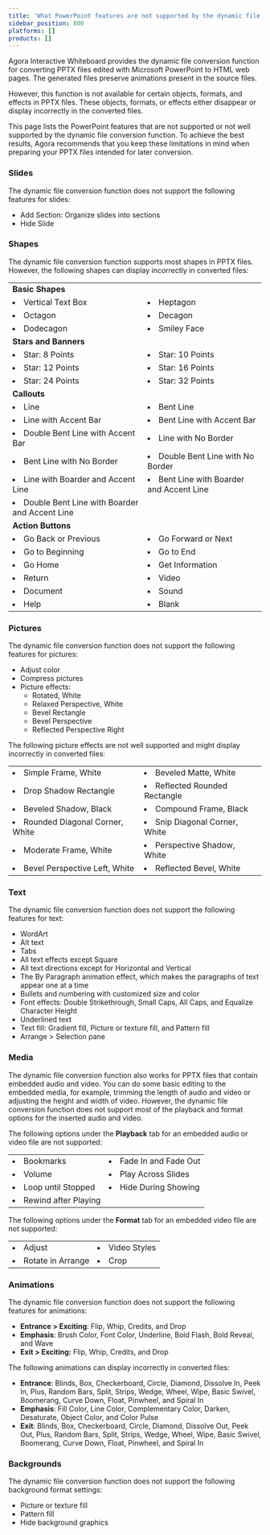 ```yaml
---
title: 'What PowerPoint features are not supported by the dynamic file conversion function?'
sidebar_position: 800
platforms: []
products: []
---
```



Agora Interactive Whiteboard provides the dynamic file conversion function for converting PPTX files edited with Microsoft PowerPoint to HTML web pages. The generated files preserve animations present in the source files.

However, this function is not available for certain objects, formats, and effects in PPTX files. These objects, formats, or effects either disappear or display incorrectly in the converted files.

This page lists the PowerPoint features that are not supported or not well supported by the dynamic file conversion function. To achieve the best results, Agora recommends that you keep these limitations in mind when preparing your PPTX files intended for later conversion.

### Slides

The dynamic file conversion function does not support the following features for slides:

- Add Section: Organize slides into sections
- Hide Slide

### Shapes

The dynamic file conversion function supports most shapes in PPTX files. However, the following shapes can display incorrectly in converted files:

<table>
<tr>
<td style="border-style:none;"><b>Basic Shapes</b></td>
</tr>
<tr>
<td style="border-style:none;"><li>Vertical Text Box</td>
<td style="border-style:none;"><li>Heptagon</td>
</tr>
<tr>
<td style="border-style:none;"><li>Octagon</td>
<td style="border-style:none;"><li>Decagon</td>
</tr>
<tr>
<td style="border-style:none;"><li>Dodecagon</td>
<td style="border-style:none;"><li>Smiley Face</td>
</tr>
<tr>
<td style="border-style:none;"><b>Stars and Banners</b></td>
</tr>
<tr>
<td style="border-style:none;"><li>Star: 8 Points</td>
<td style="border-style:none;"><li>Star: 10 Points</td>
</tr>
<tr>
<td style="border-style:none;"><li>Star: 12 Points</td>
<td style="border-style:none;"><li>Star: 16 Points</td>
</tr>
<tr>
<td style="border-style:none;"><li>Star: 24 Points</td>
<td style="border-style:none;"><li>Star: 32 Points</td>
</tr>
<tr>
<td style="border-style:none;"><b>Callouts</b></td>
</tr>
<tr>
<td style="border-style:none;"><li>Line</td>
<td style="border-style:none;"><li>Bent Line</td>
</tr>
<tr>
<td style="border-style:none;"><li>Line with Accent Bar</td>
<td style="border-style:none;"><li>Bent Line with Accent Bar</td>
</tr>
<tr>
<td style="border-style:none;"><li>Double Bent Line with Accent Bar</td>
<td style="border-style:none;"><li>Line with No Border</td>
</tr>
<tr>
<td style="border-style:none;"><li>Bent Line with No Border</td>
<td style="border-style:none;"><li>Double Bent Line with No Border</td>
</tr>
<tr>
<td style="border-style:none;"><li>Line with Boarder and Accent Line</td>
<td style="border-style:none;"><li>Bent Line with Boarder and Accent Line</td>
</tr>
<tr>
<td style="border-style:none;"><li>Double Bent Line with Boarder and Accent Line</td>
<td style="border-style:none;"></td>
</tr>
<tr>
<td style="border-style:none;"><b>Action Buttons</b></td>
</tr>
<tr>
<td style="border-style:none;"><li>Go Back or Previous</td>
<td style="border-style:none;"><li>Go Forward or Next</td>
</tr>
<tr>
<td style="border-style:none;"><li>Go to Beginning</td>
<td style="border-style:none;"><li>Go to End</td>
</tr>
<tr>
<td style="border-style:none;"><li>Go Home</td>
<td style="border-style:none;"><li>Get Information</td>
</tr>
<tr>
<td style="border-style:none;"><li>Return</td>
<td style="border-style:none;"><li>Video</td>
</tr>
<tr>
<td style="border-style:none;"><li>Document</td>
<td style="border-style:none;"><li>Sound</td>
</tr>
<tr>
<td style="border-style:none;"><li>Help</td>
<td style="border-style:none;"><li>Blank</td>
</tr>
</table>

### Pictures

The dynamic file conversion function does not support the following features for pictures:

- Adjust color
- Compress pictures
- Picture effects:
  - Rotated, White
  - Relaxed Perspective, White
  - Bevel Rectangle
  - Bevel Perspective
  - Reflected Perspective Right

The following picture effects are not well supported and might display incorrectly in converted files:

<table>
<tr>
<td style="border-style:none;"><li>Simple Frame, White</td>
<td style="border-style:none;"><li>Beveled Matte, White</td>
</tr>
<tr>
<td style="border-style:none;"><li>Drop Shadow Rectangle</td>
<td style="border-style:none;"><li>Reflected Rounded Rectangle</td>
</tr>
<tr>
<td style="border-style:none;"><li>Beveled Shadow, Black</td>
<td style="border-style:none;"><li>Compound Frame, Black</td>
</tr>
<tr>
<td style="border-style:none;"><li>Rounded Diagonal Corner, White</td>
<td style="border-style:none;"><li>Snip Diagonal Corner, White</td>
</tr>
<tr>
<td style="border-style:none;"><li>Moderate Frame, White</td>
<td style="border-style:none;"><li>Perspective Shadow, White</td>
</tr>
<tr>
<td style="border-style:none;"><li>Bevel Perspective Left, White</td>
<td style="border-style:none;"><li>Reflected Bevel, White</td>
</tr>
</table>

### Text

The dynamic file conversion function does not support the following features for text:

- WordArt
- Alt text
- Tabs
- All text effects except Square
- All text directions except for Horizontal and Vertical
- The By Paragraph animation effect, which makes the paragraphs of text appear one at a time
- Bullets and numbering with customized size and color
- Font effects: Double Strikethrough, Small Caps, All Caps, and Equalize Character Height
- Underlined text
- Text fill: Gradient fill, Picture or texture fill, and Pattern fill
- Arrange > Selection pane

### Media

The dynamic file conversion function also works for PPTX files that contain embedded audio and video. You can do some basic editing to the embedded media, for example, trimming the length of audio and video or adjusting the height and width of video. However, the dynamic file conversion function does not support most of the playback and format options for the inserted audio and video.

The following options under the **Playback** tab for an embedded audio or video file are not supported:

<table>
<tr>
<td style="border-style:none;"><li>Bookmarks</td>
<td style="border-style:none;"><li>Fade In and Fade Out</td>
</tr>
<tr>
<td style="border-style:none;"><li>Volume</td>
<td style="border-style:none;"><li>Play Across Slides</td>
</tr>
<tr>
<td style="border-style:none;"><li>Loop until Stopped</td>
<td style="border-style:none;"><li>Hide During Showing</td>
</tr>
<tr>
<td style="border-style:none;"><li>Rewind after Playing</td>
<td style="border-style:none;"></td>
</tr>
</table>

The following options under the **Format** tab for an embedded video file are not supported:

<table>
<tr>
<td style="border-style:none;"><li>Adjust</td>
<td style="border-style:none;"><li>Video Styles</td>
</tr>
<tr>
<td style="border-style:none;"><li>Rotate in Arrange</td>
<td style="border-style:none;"><li>Crop</td>
</tr>
</table>

### Animations

The dynamic file conversion function does not support the following features for animations:

- **Entrance > Exciting**: Flip, Whip, Credits, and Drop
- **Emphasis**: Brush Color, Font Color, Underline, Bold Flash, Bold Reveal, and Wave
- **Exit > Exciting:** Flip, Whip, Credits, and Drop

The following animations can display incorrectly in converted files:

- **Entrance**: Blinds, Box, Checkerboard, Circle, Diamond, Dissolve In, Peek In, Plus, Random Bars, Split, Strips, Wedge, Wheel, Wipe, Basic Swivel, Boomerang, Curve Down, Float, Pinwheel, and Spiral In
- **Emphasis**: Fill Color, Line Color, Complementary Color, Darken, Desaturate, Object Color, and Color Pulse
- **Exit**: Blinds, Box, Checkerboard, Circle, Diamond, Dissolve Out, Peek Out, Plus, Random Bars, Split, Strips, Wedge, Wheel, Wipe, Basic Swivel, Boomerang, Curve Down, Float, Pinwheel, and Spiral In

### Backgrounds

The dynamic file conversion function does not support the following background format settings:

- Picture or texture fill
- Pattern fill
- Hide background graphics
